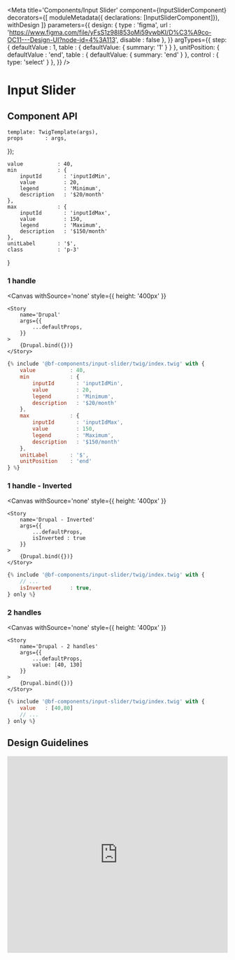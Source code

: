 

<Meta
    title='Components/Input Slider'
    component={InputSliderComponent}
    decorators={[
        moduleMetadata({ declarations: [InputSliderComponent]}),
        withDesign
    ]}
    parameters={{
        design: {
            type    : 'figma',
            url     : 'https://www.figma.com/file/yFsS1z98l853oMi59vwbKI/D%C3%A9co-OC11---Design-UI?node-id=4%3A113',
            disable : false
        },
    }}
    argTypes={{
        step: {
            defaultValue    : 1,
            table           : { defaultValue: { summary: '1' } }
        },
        unitPosition: {
            defaultValue    : 'end',
            table           : { defaultValue: { summary: 'end' } },
            control         : { type: 'select' }
        },
    }}
/>

# Input Slider

## Component API

<ArgsTable of={InputSliderComponent} />

    template: TwigTemplate(args),
    props       : args,
});

    value           : 40,
    min             : {
        inputId       : 'inputIdMin',
        value         : 20,
        legend        : 'Minimum',
        description   : '$20/month'
    },
    max             : {
        inputId       : 'inputIdMax',
        value         : 150,
        legend        : 'Maximum',
        description   : '$150/month'
    },
    unitLabel       : '$',
    class           : 'p-3'
}

### 1 handle

<Canvas
    withSource='none'
    style={{ height: '400px' }}
>
    <Story
        name='Drupal'
        args={{
            ...defaultProps,
        }}
    >
        {Drupal.bind({})}
    </Story>
</Canvas>

```jsx
{% include '@bf-components/input-slider/twig/index.twig' with {
    value           : 40,
    min             : {
        inputId       : 'inputIdMin',
        value         : 20,
        legend        : 'Minimum',
        description   : '$20/month'
    },
    max             : {
        inputId       : 'inputIdMax',
        value         : 150,
        legend        : 'Maximum',
        description   : '$150/month'
    },
    unitLabel       : '$',
    unitPosition    : 'end'
} %}
```
### 1 handle - Inverted

<Canvas
    withSource='none'
    style={{ height: '400px' }}
>
    <Story
        name='Drupal - Inverted'
        args={{
            ...defaultProps,
            isInverted : true
        }}
    >
        {Drupal.bind({})}
    </Story>
</Canvas>

```jsx
{% include '@bf-components/input-slider/twig/index.twig' with {
    // ...
    isInverted      : true,
} only %}
```


### 2 handles

<Canvas
    withSource='none'
    style={{ height: '400px' }}
>
    <Story
        name='Drupal - 2 handles'
        args={{
            ...defaultProps,
            value: [40, 130]
        }}
    >
        {Drupal.bind({})}
    </Story>
</Canvas>

```jsx
{% include '@bf-components/input-slider/twig/index.twig' with {
    value   : [40,80]
    // ...
} only %}
```


## Design Guidelines

<iframe width='100%' height='450' src='https://www.figma.com/embed?embed_host=share&url=https%3A%2F%2Fwww.figma.com%2Ffile%2FyFsS1z98l853oMi59vwbKI%2FD%25C3%25A9co-OC11---Design-UI%3Fnode-id%3D3410%253A214676' frameBorder='0' allowFullScreen></iframe>